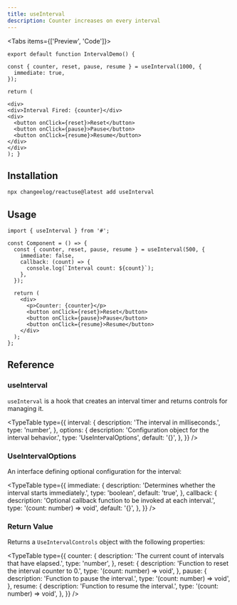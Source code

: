 ```yaml
---
title: useInterval
description: Counter increases on every interval
---
```


<Tabs items={['Preview', 'Code']}>
  <Tab value="Preview">
    <IntervalDemo />
  </Tab>
  <Tab value="Code">
  ```tsx
export default function IntervalDemo() {
  
  const { counter, reset, pause, resume } = useInterval(1000, {
    immediate: true,
  });

return (

<div>
  <div>Interval Fired: {counter}</div>
  <div>
    <button onClick={reset}>Reset</button>
    <button onClick={pause}>Pause</button>
    <button onClick={resume}>Resume</button>
  </div>
</div>
); }

````
</Tab>
</Tabs>

## Installation

```bash
npx changeelog/reactuse@latest add useInterval
````

## Usage

```tsx
import { useInterval } from '#';

const Component = () => {
  const { counter, reset, pause, resume } = useInterval(500, {
    immediate: false,
    callback: (count) => {
      console.log(`Interval count: ${count}`);
    },
  });

  return (
    <div>
      <p>Counter: {counter}</p>
      <button onClick={reset}>Reset</button>
      <button onClick={pause}>Pause</button>
      <button onClick={resume}>Resume</button>
    </div>
  );
};
```

## Reference

### useInterval

`useInterval` is a hook that creates an interval timer and returns controls for managing it.

<TypeTable
  type={{
    interval: {
      description: 'The interval in milliseconds.',
      type: 'number',
    },
    options: {
      description: 'Configuration object for the interval behavior.',
      type: 'UseIntervalOptions',
      default: '{}',
    },
  }}
/>

### UseIntervalOptions

An interface defining optional configuration for the interval:

<TypeTable
  type={{
    immediate: {
      description: 'Determines whether the interval starts immediately.',
      type: 'boolean',
      default: 'true',
    },
    callback: {
      description: 'Optional callback function to be invoked at each interval.',
      type: '(count: number) => void',
      default: '{}',
    },
  }}
/>

### Return Value

Returns a `UseIntervalControls` object with the following properties:

<TypeTable
  type={{
    counter: {
      description: 'The current count of intervals that have elapsed.',
      type: 'number',
    },
    reset: {
      description: 'Function to reset the interval counter to 0.',
      type: '(count: number) => void',
    },
    pause: {
      description: 'Function to pause the interval.',
      type: '(count: number) => void',
    },
    resume: {
      description: 'Function to resume the interval.',
      type: '(count: number) => void',
    },
  }}
/>


